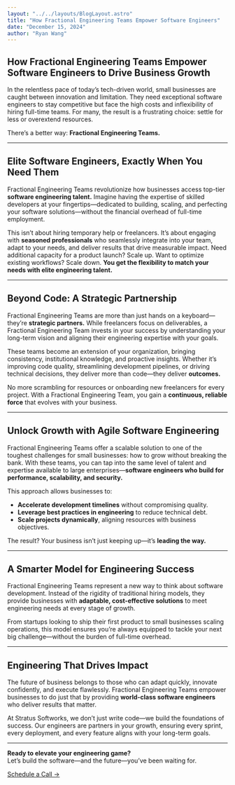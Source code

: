 ```yaml
---
layout: "../../layouts/BlogLayout.astro"
title: "How Fractional Engineering Teams Empower Software Engineers"
date: "December 15, 2024"
author: "Ryan Wang"
---
```


## How Fractional Engineering Teams Empower Software Engineers to Drive Business Growth

In the relentless pace of today’s tech-driven world, small businesses are caught between innovation and limitation. They need exceptional software engineers to stay competitive but face the high costs and inflexibility of hiring full-time teams. For many, the result is a frustrating choice: settle for less or overextend resources.

There’s a better way: **Fractional Engineering Teams.**

---

## Elite Software Engineers, Exactly When You Need Them

Fractional Engineering Teams revolutionize how businesses access top-tier **software engineering talent.** Imagine having the expertise of skilled developers at your fingertips—dedicated to building, scaling, and perfecting your software solutions—without the financial overhead of full-time employment.

This isn’t about hiring temporary help or freelancers. It’s about engaging with **seasoned professionals** who seamlessly integrate into your team, adapt to your needs, and deliver results that drive measurable impact. Need additional capacity for a product launch? Scale up. Want to optimize existing workflows? Scale down. **You get the flexibility to match your needs with elite engineering talent.**

---

## Beyond Code: A Strategic Partnership

Fractional Engineering Teams are more than just hands on a keyboard—they’re **strategic partners.** While freelancers focus on deliverables, a Fractional Engineering Team invests in your success by understanding your long-term vision and aligning their engineering expertise with your goals.

These teams become an extension of your organization, bringing consistency, institutional knowledge, and proactive insights. Whether it’s improving code quality, streamlining development pipelines, or driving technical decisions, they deliver more than code—they deliver **outcomes.**

No more scrambling for resources or onboarding new freelancers for every project. With a Fractional Engineering Team, you gain a **continuous, reliable force** that evolves with your business.

---

## Unlock Growth with Agile Software Engineering

Fractional Engineering Teams offer a scalable solution to one of the toughest challenges for small businesses: how to grow without breaking the bank. With these teams, you can tap into the same level of talent and expertise available to large enterprises—**software engineers who build for performance, scalability, and security.**

This approach allows businesses to:

- **Accelerate development timelines** without compromising quality.
- **Leverage best practices in engineering** to reduce technical debt.
- **Scale projects dynamically**, aligning resources with business objectives.

The result? Your business isn’t just keeping up—it’s **leading the way.**

---

## A Smarter Model for Engineering Success

Fractional Engineering Teams represent a new way to think about software development. Instead of the rigidity of traditional hiring models, they provide businesses with **adaptable, cost-effective solutions** to meet engineering needs at every stage of growth.

From startups looking to ship their first product to small businesses scaling operations, this model ensures you’re always equipped to tackle your next big challenge—without the burden of full-time overhead.

---

## Engineering That Drives Impact

The future of business belongs to those who can adapt quickly, innovate confidently, and execute flawlessly. Fractional Engineering Teams empower businesses to do just that by providing **world-class software engineers** who deliver results that matter.

At Stratus Softworks, we don’t just write code—we build the foundations of success. Our engineers are partners in your growth, ensuring every sprint, every deployment, and every feature aligns with your long-term goals.

---

**Ready to elevate your engineering game?**  
Let’s build the software—and the future—you’ve been waiting for.

[Schedule a Call →](https://calendly.com/ryan-stratussoftworks/30min?month=2024-12)
